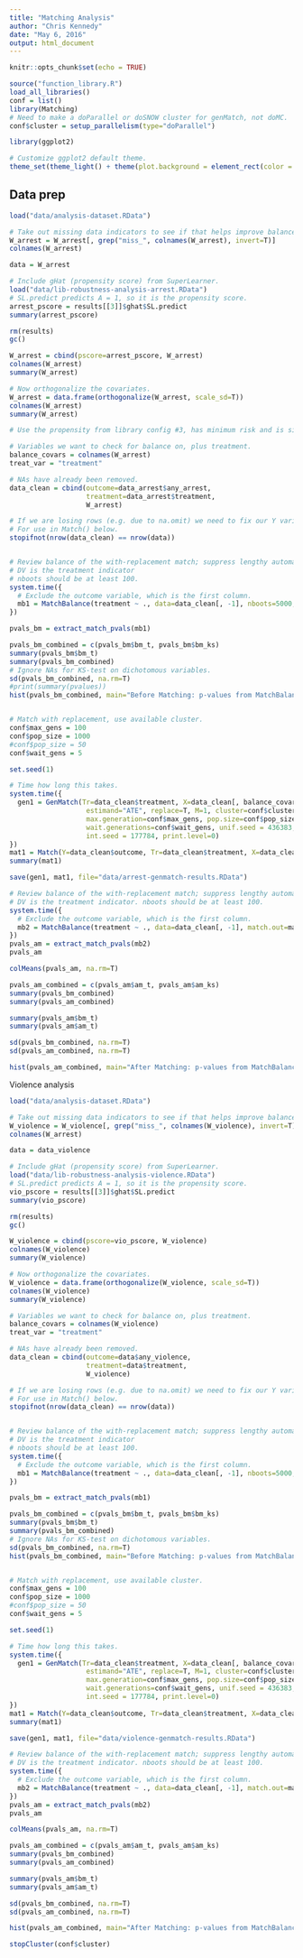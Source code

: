 ```yaml
---
title: "Matching Analysis"
author: "Chris Kennedy"
date: "May 6, 2016"
output: html_document
---
```


```r
knitr::opts_chunk$set(echo = TRUE)
```


```r
source("function_library.R")
load_all_libraries()
conf = list()
library(Matching)
# Need to make a doParallel or doSNOW cluster for genMatch, not doMC.
conf$cluster = setup_parallelism(type="doParallel")

library(ggplot2)

# Customize ggplot2 default theme.
theme_set(theme_light() + theme(plot.background = element_rect(color = "grey", fill="#f5f5f5")))
```

## Data prep

```r
load("data/analysis-dataset.RData")

# Take out missing data indicators to see if that helps improve balance.
W_arrest = W_arrest[, grep("miss_", colnames(W_arrest), invert=T)]
colnames(W_arrest)

data = W_arrest

# Include gHat (propensity score) from SuperLearner.
load("data/lib-robustness-analysis-arrest.RData")
# SL.predict predicts A = 1, so it is the propensity score.
arrest_pscore = results[[3]]$ghat$SL.predict
summary(arrest_pscore)

rm(results)
gc()

W_arrest = cbind(pscore=arrest_pscore, W_arrest)
colnames(W_arrest)
summary(W_arrest)

# Now orthogonalize the covariates.
W_arrest = data.frame(orthogonalize(W_arrest, scale_sd=T))
colnames(W_arrest)
summary(W_arrest)

# Use the propensity from library config #3, has minimum risk and is simple.

# Variables we want to check for balance on, plus treatment.
balance_covars = colnames(W_arrest)
treat_var = "treatment"

# NAs have already been removed.
data_clean = cbind(outcome=data_arrest$any_arrest,
                   treatment=data_arrest$treatment,
                   W_arrest)

# If we are losing rows (e.g. due to na.omit) we need to fix our Y variable
# For use in Match() below.
stopifnot(nrow(data_clean) == nrow(data))


# Review balance of the with-replacement match; suppress lengthy automatic output.
# DV is the treatment indicator
# nboots should be at least 100.
system.time({
  # Exclude the outcome variable, which is the first column.
  mb1 = MatchBalance(treatment ~ ., data=data_clean[, -1], nboots=5000, print.level=0)
})

pvals_bm = extract_match_pvals(mb1)

pvals_bm_combined = c(pvals_bm$bm_t, pvals_bm$bm_ks)
summary(pvals_bm$bm_t)
summary(pvals_bm_combined)
# Ignore NAs for KS-test on dichotomous variables.
sd(pvals_bm_combined, na.rm=T)
#print(summary(pvalues))
hist(pvals_bm_combined, main="Before Matching: p-values from MatchBalance", xlab=paste0("Mean = ", round(mean(pvals_bm_combined, na.rm=T), 3)))


# Match with replacement, use available cluster.
conf$max_gens = 100
conf$pop_size = 1000
#conf$pop_size = 50
conf$wait_gens = 5

set.seed(1)

# Time how long this takes.
system.time({
  gen1 = GenMatch(Tr=data_clean$treatment, X=data_clean[, balance_covars],
                   estimand="ATE", replace=T, M=1, cluster=conf$cluster,
                   max.generation=conf$max_gens, pop.size=conf$pop_size,
                   wait.generations=conf$wait_gens, unif.seed = 436383,
                   int.seed = 177784, print.level=0)
})
mat1 = Match(Y=data_clean$outcome, Tr=data_clean$treatment, X=data_clean[, balance_covars], estimand="ATE", Weight.matrix=gen1)
summary(mat1)

save(gen1, mat1, file="data/arrest-genmatch-results.RData")

# Review balance of the with-replacement match; suppress lengthy automatic output
# DV is the treatment indicator. nboots should be at least 100.
system.time({
  # Exclude the outcome variable, which is the first column.
  mb2 = MatchBalance(treatment ~ ., data=data_clean[, -1], match.out=mat1, nboots=5000, print.level=0)
})
pvals_am = extract_match_pvals(mb2)
pvals_am

colMeans(pvals_am, na.rm=T)

pvals_am_combined = c(pvals_am$am_t, pvals_am$am_ks)
summary(pvals_bm_combined)
summary(pvals_am_combined)

summary(pvals_am$bm_t)
summary(pvals_am$am_t)

sd(pvals_bm_combined, na.rm=T)
sd(pvals_am_combined, na.rm=T)

hist(pvals_am_combined, main="After Matching: p-values from MatchBalance", xlab=paste0("Mean = ", round(mean(pvals_am_combined, na.rm=T), 3)))

```

Violence analysis

```r
load("data/analysis-dataset.RData")

# Take out missing data indicators to see if that helps improve balance.
W_violence = W_violence[, grep("miss_", colnames(W_violence), invert=T)]
colnames(W_arrest)

data = data_violence

# Include gHat (propensity score) from SuperLearner.
load("data/lib-robustness-analysis-violence.RData")
# SL.predict predicts A = 1, so it is the propensity score.
vio_pscore = results[[3]]$ghat$SL.predict
summary(vio_pscore)

rm(results)
gc()

W_violence = cbind(pscore=vio_pscore, W_violence)
colnames(W_violence)
summary(W_violence)

# Now orthogonalize the covariates.
W_violence = data.frame(orthogonalize(W_violence, scale_sd=T))
colnames(W_violence)
summary(W_violence)

# Variables we want to check for balance on, plus treatment.
balance_covars = colnames(W_violence)
treat_var = "treatment"

# NAs have already been removed.
data_clean = cbind(outcome=data$any_violence,
                   treatment=data$treatment,
                   W_violence)

# If we are losing rows (e.g. due to na.omit) we need to fix our Y variable
# For use in Match() below.
stopifnot(nrow(data_clean) == nrow(data))


# Review balance of the with-replacement match; suppress lengthy automatic output.
# DV is the treatment indicator
# nboots should be at least 100.
system.time({
  # Exclude the outcome variable, which is the first column.
  mb1 = MatchBalance(treatment ~ ., data=data_clean[, -1], nboots=5000, print.level=0)
})

pvals_bm = extract_match_pvals(mb1)

pvals_bm_combined = c(pvals_bm$bm_t, pvals_bm$bm_ks)
summary(pvals_bm$bm_t)
summary(pvals_bm_combined)
# Ignore NAs for KS-test on dichotomous variables.
sd(pvals_bm_combined, na.rm=T)
hist(pvals_bm_combined, main="Before Matching: p-values from MatchBalance", xlab=paste0("Mean = ", round(mean(pvals_bm_combined, na.rm=T), 4)))


# Match with replacement, use available cluster.
conf$max_gens = 100
conf$pop_size = 1000
#conf$pop_size = 50
conf$wait_gens = 5

set.seed(1)

# Time how long this takes.
system.time({
  gen1 = GenMatch(Tr=data_clean$treatment, X=data_clean[, balance_covars],
                   estimand="ATE", replace=T, M=1, cluster=conf$cluster,
                   max.generation=conf$max_gens, pop.size=conf$pop_size,
                   wait.generations=conf$wait_gens, unif.seed = 436383,
                   int.seed = 177784, print.level=0)
})
mat1 = Match(Y=data_clean$outcome, Tr=data_clean$treatment, X=data_clean[, balance_covars], estimand="ATE", Weight.matrix=gen1)
summary(mat1)

save(gen1, mat1, file="data/violence-genmatch-results.RData")

# Review balance of the with-replacement match; suppress lengthy automatic output
# DV is the treatment indicator. nboots should be at least 100.
system.time({
  # Exclude the outcome variable, which is the first column.
  mb2 = MatchBalance(treatment ~ ., data=data_clean[, -1], match.out=mat1, nboots=5000, print.level=0)
})
pvals_am = extract_match_pvals(mb2)
pvals_am

colMeans(pvals_am, na.rm=T)

pvals_am_combined = c(pvals_am$am_t, pvals_am$am_ks)
summary(pvals_bm_combined)
summary(pvals_am_combined)

summary(pvals_am$bm_t)
summary(pvals_am$am_t)

sd(pvals_bm_combined, na.rm=T)
sd(pvals_am_combined, na.rm=T)

hist(pvals_am_combined, main="After Matching: p-values from MatchBalance", xlab=paste0("Mean = ", round(mean(pvals_am_combined, na.rm=T), 3)))
```

```r

stopCluster(conf$cluster)
```
